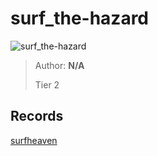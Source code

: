 
# surf_the-hazard

![surf_the-hazard](https://raw.githubusercontent.com/Sayt123/SurfMapPics/Maps-and-bonuses/csgo/surf_the-hazard.jpg)

> Author: **N/A**
>
> Tier 2

## Records

[surfheaven](https://surfheaven.eu/map/surf_the-hazard)
